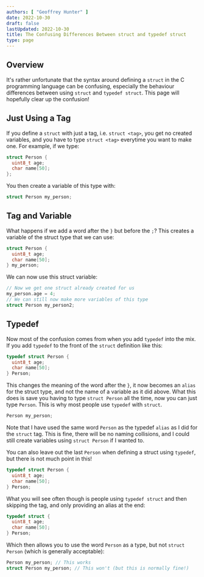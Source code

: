 ```yaml
---
authors: [ "Geoffrey Hunter" ]
date: 2022-10-30
draft: false
lastUpdated: 2022-10-30
title: The Confusing Differences Between struct and typedef struct
type: page
---
```



## Overview

It's rather unfortunate that the syntax around defining a `struct` in the C programming language can be confusing, especially the behaviour differences between using `struct` and `typedef struct`. This page will hopefully clear up the confusion!

## Just Using a Tag

If you define a `struct` with just a tag, i.e. `struct <tag>`, you get no created variables, and you have to type `struct <tag>` everytime you want to make one. For example, if we type:

```c
struct Person {
  uint8_t age;
  char name[50];
};
```

You then create a variable of this type with:

```c
struct Person my_person;
```

## Tag and Variable

What happens if we add a word after the `}` but before the `;`? This creates a variable of the struct type that we can use:

```c
struct Person {
  uint8_t age;
  char name[50];
} my_person;
```

We can now use this struct variable:

```c
// Now we get one struct already created for us
my_person.age = 4;
// We can still now make more variables of this type
struct Person my_person2;
```

## Typedef

Now most of the confusion comes from when you add `typedef` into the mix. If you add `typedef` to the front of the `struct` definition like this:

```c
typedef struct Person {
  uint8_t age;
  char name[50];
} Person;
```

This changes the meaning of the word after the `}`, it now becomes an `alias` for the struct type, and not the name of a variable as it did above. What this does is save you having to type `struct Person` all the time, now you can just type `Person`. This is why most people use `typedef` with `struct`.

```c
Person my_person;
```

Note that I have used the same word `Person` as the typedef `alias` as I did for the `struct` tag. This is fine, there will be no naming collisions, and I could still create variables using `struct Person` if I wanted to.

You can also leave out the last `Person` when defining a struct using `typedef`, but there is not much point in this!

```c
typedef struct Person {
  uint8_t age;
  char name[50];
} Person;
```

What you will see often though is people using `typedef struct` and then skipping the tag, and only providing an alias at the end:

```c
typedef struct {
  uint8_t age;
  char name[50];
} Person;
```

Which then allows you to use the word `Person` as a type, but not `struct Person` (which is generally acceptable):

```c
Person my_person; // This works
struct Person my_person; // This won't (but this is normally fine!)
```